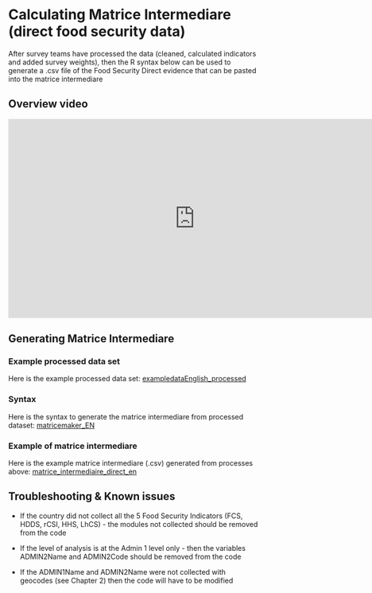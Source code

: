 # Calculating Matrice Intermediare (direct food security data)

After survey teams have processed the data (cleaned, calculated indicators and added survey weights), then the R syntax below can be used to generate a .csv file of the Food Security Direct evidence that can be pasted into the matrice intermediare

## Overview video 

<iframe width="750" height="400" src="https://www.youtube.com/embed/MfELnjz2G8E" frameborder="0" allowfullscreen></iframe>


## Generating Matrice Intermediare

### Example processed data set

Here is the example processed data set:
[exampledataEnglish_processed](https://github.com/WFP-VAM/RBD_FS_CH_guide_EN/blob/master/example_datasets/exampledataEnglish_processed.sav) 

### Syntax

Here is the syntax to generate the matrice intermediare from processed dataset:
[matricemaker_EN](https://github.com/WFP-VAM/RBD_FS_CH_guide_EN/blob/master/syntax/matricemaker_EN.R) 


### Example of matrice intermediare 

Here is the example matrice intermediare (.csv) generated from processes above:
[matrice_intermediaire_direct_en](https://github.com/WFP-VAM/RBD_FS_CH_guide_EN/blob/master/example_datasets/matrice_intermediaire_direct_en.csv) 

## Troubleshooting & Known issues

- If the country did not collect all the 5 Food Security Indicators (FCS, HDDS, rCSI, HHS, LhCS) - the modules not collected should be removed from the code 
- If the level of analysis is at the Admin 1 level only - then the variables ADMIN2Name and ADMIN2Code should be removed from the code

- If the ADMIN1Name and ADMIN2Name were not collected with geocodes (see Chapter 2) then the code will have to be modified 
